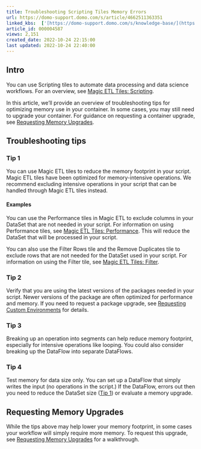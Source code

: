 ```yaml
---
title: Troubleshooting Scripting Tiles Memory Errors
url: https://domo-support.domo.com/s/article/4662511363351
linked_kbs:  ['[https://domo-support.domo.com/s/knowledge-base/](https://domo-support.domo.com/s/knowledge-base/)', '[https://domo-support.domo.com/s/](https://domo-support.domo.com/s/)', '[https://domo-support.domo.com/s/topic/0TO5w000000ZamzGAC](https://domo-support.domo.com/s/topic/0TO5w000000ZamzGAC)', '[https://domo-support.domo.com/s/topic/0TO5w000000ZanvGAC](https://domo-support.domo.com/s/topic/0TO5w000000ZanvGAC)', '[https://domo-support.domo.com/s/article/360045485833](https://domo-support.domo.com/s/article/360045485833)', '[https://domo-support.domo.com/s/article/4662355030423](https://domo-support.domo.com/s/article/4662355030423)', '[https://domo-support.domo.com/s/article/4405156517527](https://domo-support.domo.com/s/article/4405156517527)', '[https://domo-support.domo.com/s/article/360044876614](https://domo-support.domo.com/s/article/360044876614)', '[https://domo-support.domo.com/s/article/4662034775319](https://domo-support.domo.com/s/article/4662034775319)', '[https://domo-support.domo.com/s/article/4662511363351](https://domo-support.domo.com/s/article/4662511363351)', '[https://domo-support.domo.com/s/topic/0TO5w000000ZanvGAC/magic-etl](https://domo-support.domo.com/s/topic/0TO5w000000ZanvGAC/magic-etl)', '[https://domo-support.domo.com/s/article/360043429933](https://domo-support.domo.com/s/article/360043429933)', '[https://domo-support.domo.com/s/article/360043429953](https://domo-support.domo.com/s/article/360043429953)', '[https://domo-support.domo.com/s/article/360042925494](https://domo-support.domo.com/s/article/360042925494)', '[https://domo-support.domo.com/s/article/360043429913](https://domo-support.domo.com/s/article/360043429913)', '[https://domo-support.domo.com/s/article/4408174643607](https://domo-support.domo.com/s/article/4408174643607)', '[https://domo-support.domo.com/s/login/](https://domo-support.domo.com/s/login/)']
article_id: 000004587
views: 2,151
created_date: 2022-10-24 22:15:00
last updated: 2022-10-24 22:40:00
---
```




Intro
-----


You can use Scripting tiles to automate data processing and data science workflows. For an overview, see [Magic ETL Tiles: Scripting](/s/article/360045485833).


In this article, we’ll provide an overview of troubleshooting tips for optimizing memory use in your container. In some cases, you may still need to upgrade your container. For guidance on requesting a container upgrade, see [Requesting Memory Upgrades](/s/article/4662355030423).


Troubleshooting tips
--------------------


### Tip 1


You can use Magic ETL tiles to reduce the memory footprint in your script. Magic ETL tiles have been optimized for memory-intensive operations. We recommend excluding intensive operations in your script that can be handled through Magic ETL tiles instead.


#### Examples


You can use the Performance tiles in Magic ETL to exclude columns in your DataSet that are not needed in your script. For information on using Performance tiles, see [Magic ETL Tiles: Performance](/s/article/4405156517527). This will reduce the DataSet that will be processed in your script.


You can also use the Filter Rows tile and the Remove Duplicates tile to exclude rows that are not needed for the DataSet used in your script. For information on using the Filter tile, see [Magic ETL Tiles: Filter](/s/article/360044876614).


### Tip 2


Verify that you are using the latest versions of the packages needed in your script. Newer versions of the package are often optimized for performance and memory. If you need to request a package upgrade, see [Requesting Custom Environments](/s/article/4662034775319) for details.


### Tip 3


Breaking up an operation into segments can help reduce memory footprint, especially for intensive operations like looping. You could also consider breaking up the DataFlow into separate DataFlows.


### Tip 4


Test memory for data size only. You can set up a DataFlow that simply writes the input (no operations in the script.) If the DataFlow, errors out then you need to reduce the DataSet size ([Tip 1](#h_01FXR7A96RNJPAZBCS6TQY9XQ8)) or evaluate a memory upgrade.


Requesting Memory Upgrades
--------------------------


While the tips above may help lower your memory footprint, in some cases your workflow will simply require more memory. To request this upgrade, see [Requesting Memory Upgrades](/s/article/4662355030423) for a walkthrough.

